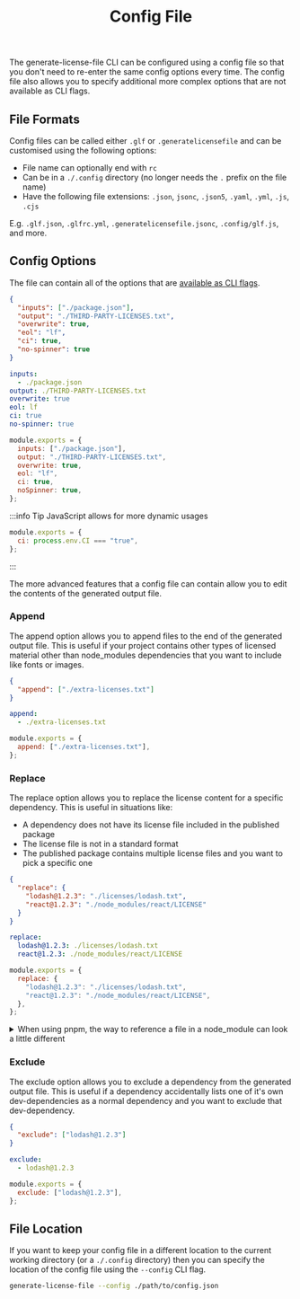 ﻿---
title: Config File
description: Overview and example usages of the generate license file CLI config file
---


The generate-license-file CLI can be configured using a config file so that you don't need to re-enter the same
config options every time. The config file also allows you to specify additional more complex options that are not
available as CLI flags.

## File Formats

Config files can be called either `.glf` or `.generatelicensefile` and can be customised using the following options:

- File name can optionally end with `rc`
- Can be in a `./.config` directory (no longer needs the `.` prefix on the file name)
- Have the following file extensions: `.json`, `jsonc`, `.json5`, `.yaml`, `.yml`, `.js`, `.cjs`

E.g. `.glf.json`, `.glfrc.yml`, `.generatelicensefile.jsonc`, `.config/glf.js`, and more.

## Config Options

The file can contain all of the options that are [available as CLI flags](./).

<Tabs groupId="file-formats">
<TabItem value="json" label="JSON" default>

```json
{
  "inputs": ["./package.json"],
  "output": "./THIRD-PARTY-LICENSES.txt",
  "overwrite": true,
  "eol": "lf",
  "ci": true,
  "no-spinner": true
}
```

</TabItem>

<TabItem value="yaml" label="YAML">

```yaml
inputs:
  - ./package.json
output: ./THIRD-PARTY-LICENSES.txt
overwrite: true
eol: lf
ci: true
no-spinner: true
```

</TabItem>

<TabItem value="js" label="JavaScript">

```js
module.exports = {
  inputs: ["./package.json"],
  output: "./THIRD-PARTY-LICENSES.txt",
  overwrite: true,
  eol: "lf",
  ci: true,
  noSpinner: true,
};
```

</TabItem>
</Tabs>

:::info Tip
JavaScript allows for more dynamic usages

```js
module.exports = {
  ci: process.env.CI === "true",
};
```

:::

The more advanced features that a config file can contain allow you to edit the contents of the generated output file.

### Append

The append option allows you to append files to the end of the generated output file. This is useful if your project
contains other types of licensed material other than node_modules dependencies that you want to include like fonts or images.

<Tabs groupId="file-formats">
<TabItem value="json" label="JSON" default>

```json
{
  "append": ["./extra-licenses.txt"]
}
```

</TabItem>

<TabItem value="yaml" label="YAML">

```yaml
append:
  - ./extra-licenses.txt
```

</TabItem>

<TabItem value="js" label="JavaScript">

```js
module.exports = {
  append: ["./extra-licenses.txt"],
};
```

</TabItem>
</Tabs>

### Replace

The replace option allows you to replace the license content for a specific dependency. This is useful in situations like:

- A dependency does not have its license file included in the published package
- The license file is not in a standard format
- The published package contains multiple license files and you want to pick a specific one

<Tabs groupId="file-formats">
<TabItem value="json" label="JSON" default>

```json
{
  "replace": {
    "lodash@1.2.3": "./licenses/lodash.txt",
    "react@1.2.3": "./node_modules/react/LICENSE"
  }
}
```

</TabItem>

<TabItem value="yaml" label="YAML">

```yaml
replace:
  lodash@1.2.3: ./licenses/lodash.txt
  react@1.2.3: ./node_modules/react/LICENSE
```

</TabItem>

<TabItem value="js" label="JavaScript">

```js
module.exports = {
  replace: {
    "lodash@1.2.3": "./licenses/lodash.txt",
    "react@1.2.3": "./node_modules/react/LICENSE",
  },
};
```

</TabItem>
</Tabs>

<details>
<summary>When using pnpm, the way to reference a file in a node_module can look a little different</summary>
<div>

```json
{
  "replace": {
    "react@18.2.0": "node_modules/.pnpm/react@18.2.0/node_modules/react/LICENSE"
  }
}
```

</div>
</details>

### Exclude

The exclude option allows you to exclude a dependency from the generated output file. This is useful if a dependency
accidentally lists one of it's own dev-dependencies as a normal dependency and you want to exclude that dev-dependency.

<Tabs groupId="file-formats">
<TabItem value="json" label="JSON" default>

```json
{
  "exclude": ["lodash@1.2.3"]
}
```

</TabItem>

<TabItem value="yaml" label="YAML">

```yaml
exclude:
  - lodash@1.2.3
```

</TabItem>

<TabItem value="js" label="JavaScript">

```js
module.exports = {
  exclude: ["lodash@1.2.3"],
};
```

</TabItem>
</Tabs>

## File Location

If you want to keep your config file in a different location to the current working directory (or a `./.config` directory)
then you can specify the location of the config file using the `--config` CLI flag.

```bash
generate-license-file --config ./path/to/config.json
```
